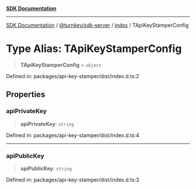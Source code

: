 [**SDK Documentation**](../../../../README.mdx)

***

[SDK Documentation](../../../../packages.mdx) / [@turnkey/sdk-server](../../README.mdx) / [index](../README.mdx) / TApiKeyStamperConfig

# Type Alias: TApiKeyStamperConfig

> **TApiKeyStamperConfig** = `object`

Defined in: packages/api-key-stamper/dist/index.d.ts:2

## Properties

### apiPrivateKey

> **apiPrivateKey**: `string`

Defined in: packages/api-key-stamper/dist/index.d.ts:4

***

### apiPublicKey

> **apiPublicKey**: `string`

Defined in: packages/api-key-stamper/dist/index.d.ts:3
